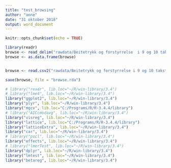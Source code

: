 ```yaml
---
title: "test_browsing"
author: "anne"
date: "31 oktober 2018"
output: word_document
---
```


```r
knitr::opts_chunk$set(echo = TRUE)
```



```r
library(readr)
browse <- read_delim("rawdata/Beitetrykk og forstyrrelse  i 9 og 10 takst pa artsgruppeniva.csv", ";", escape_double = FALSE, locale = locale(decimal_mark = ","), na = "NA", trim_ws = TRUE)
browse <- as.data.frame(browse)


browse <- read.csv2("rawdata/Beitetrykk og forstyrrelse i 9 og 10 takst pa artsgruppeniva.csv", sep = ";", dec = ",")

save(browse, file = "browse.rda")

```



```r
# library("readr", lib.loc="~/R/win-library/3.4")
# library("lme4", lib.loc="~/R/win-library/3.4")
library("ggplot2", lib.loc="~/R/win-library/3.4")
library("plyr", lib.loc="~/R/win-library/3.4")
library("mgcv", lib.loc="C:/Programs/R/R-3.4.4/library")
# library("AICcmodavg", lib.loc="~/R/win-library/3.4")
library("visreg", lib.loc="~/R/win-library/3.4")
library("lattice", lib.loc="C:/Programs/R/R-3.4.4/library")
library("latticeExtra", lib.loc="~/R/win-library/3.4")
library("car", lib.loc="~/R/win-library/3.4")
# library("pscl", lib.loc="~/R/win-library/3.4")
library("effects", lib.loc="~/R/win-library/3.4")
# library("lmerTest", lib.loc="~/R/win-library/3.4")
library("dplyr", lib.loc="~/R/win-library/3.4")
library("lmtest", lib.loc="~/R/win-library/3.4")
library("betareg", lib.loc="~/R/win-library/3.4")

```

